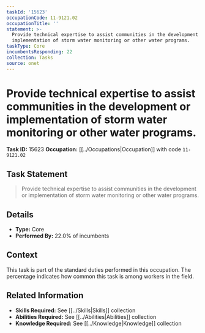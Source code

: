 ```yaml
---
taskId: '15623'
occupationCode: 11-9121.02
occupationTitle: ''
statement: >-
  Provide technical expertise to assist communities in the development or
  implementation of storm water monitoring or other water programs.
taskType: Core
incumbentsResponding: 22
collection: Tasks
source: onet
---
```

# Provide technical expertise to assist communities in the development or implementation of storm water monitoring or other water programs.

**Task ID:** 15623
**Occupation:** [[../Occupations|Occupation]] with code `11-9121.02`

## Task Statement

> Provide technical expertise to assist communities in the development or implementation of storm water monitoring or other water programs.

## Details

- **Type:** Core
- **Performed By:** 22.0% of incumbents

## Context

This task is part of the standard duties performed in this occupation. The percentage indicates how common this task is among workers in the field.

## Related Information

- **Skills Required:** See [[../Skills|Skills]] collection
- **Abilities Required:** See [[../Abilities|Abilities]] collection
- **Knowledge Required:** See [[../Knowledge|Knowledge]] collection
